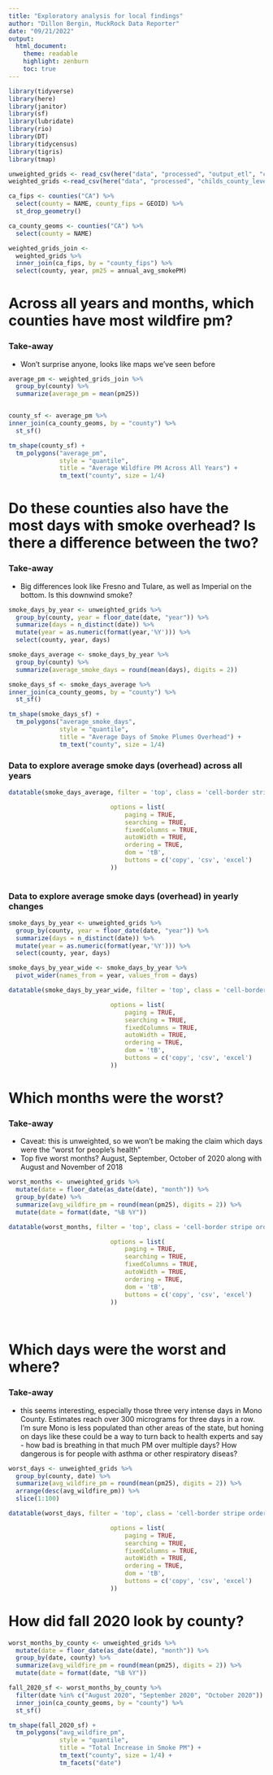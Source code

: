 ```yaml
---
title: "Exploratory analysis for local findings"
author: "Dillon Bergin, MuckRock Data Reporter"
date: "09/21/2022"
output: 
  html_document:
    theme: readable
    highlight: zenburn
    toc: true
---
```


```r
library(tidyverse)
library(here)
library(janitor)
library(sf)
library(lubridate)
library(rio)
library(DT)
library(tidycensus)
library(tigris)
library(tmap)
```

```r
unweighted_grids <- read_csv(here("data", "processed", "output_etl", "ca_county_grid.csv"))
weighted_grids <-read_csv(here("data", "processed", "childs_county_level_results", "annual_county_smokePM.csv"))
```

```r
ca_fips <- counties("CA") %>% 
  select(county = NAME, county_fips = GEOID) %>% 
  st_drop_geometry()

ca_county_geoms <- counties("CA") %>% 
  select(county = NAME) 
```

```r
weighted_grids_join <- 
  weighted_grids %>% 
  inner_join(ca_fips, by = "county_fips") %>% 
  select(county, year, pm25 = annual_avg_smokePM)

```
# Across all years and months, which counties have most wildfire pm? 
### Take-away
- Won't surprise anyone, looks like maps we've seen before

```r

average_pm <- weighted_grids_join %>% 
  group_by(county) %>% 
  summarize(average_pm = mean(pm25))


county_sf <- average_pm %>% 
inner_join(ca_county_geoms, by = "county") %>% 
  st_sf()

tm_shape(county_sf) +
  tm_polygons("average_pm",
              style = "quantile",
              title = "Average Wildfire PM Across All Years") + 
              tm_text("county", size = 1/4)
```

# Do these counties also have the most days with smoke overhead? Is there a difference between the two? 
### Take-away
- Big differences look like Fresno and Tulare, as well as Imperial on the bottom. Is this downwind smoke? 

```r
smoke_days_by_year <- unweighted_grids %>% 
  group_by(county, year = floor_date(date, "year")) %>% 
  summarize(days = n_distinct(date)) %>% 
  mutate(year = as.numeric(format(year,'%Y'))) %>% 
  select(county, year, days) 

smoke_days_average <- smoke_days_by_year %>% 
  group_by(county) %>% 
  summarize(average_smoke_days = round(mean(days), digits = 2))

smoke_days_sf <- smoke_days_average %>% 
inner_join(ca_county_geoms, by = "county") %>% 
  st_sf()

tm_shape(smoke_days_sf) +
  tm_polygons("average_smoke_days",
              style = "quantile",
              title = "Average Days of Smoke Plumes Overhead") + 
              tm_text("county", size = 1/4)


```



### Data to explore average smoke days (overhead) across all years 
```r

datatable(smoke_days_average, filter = 'top', class = 'cell-border stripe order-column', extensions = 'Buttons',

                            options = list(
                                paging = TRUE,
                                searching = TRUE,
                                fixedColumns = TRUE,
                                autoWidth = TRUE,
                                ordering = TRUE,
                                dom = 'tB',
                                buttons = c('copy', 'csv', 'excel')
                            ))
  

```

### Data to explore average smoke days (overhead) in yearly changes 
```r
smoke_days_by_year <- unweighted_grids %>% 
  group_by(county, year = floor_date(date, "year")) %>% 
  summarize(days = n_distinct(date)) %>% 
  mutate(year = as.numeric(format(year,'%Y'))) %>% 
  select(county, year, days) 

smoke_days_by_year_wide <- smoke_days_by_year %>% 
  pivot_wider(names_from = year, values_from = days)

datatable(smoke_days_by_year_wide, filter = 'top', class = 'cell-border stripe order-column', extensions = 'Buttons',

                            options = list(
                                paging = TRUE,
                                searching = TRUE,
                                fixedColumns = TRUE,
                                autoWidth = TRUE,
                                ordering = TRUE,
                                dom = 'tB',
                                buttons = c('copy', 'csv', 'excel')
                            ))
```


# Which months were the worst? 
### Take-away
- Caveat: this is unweighted, so we won't be making the claim which days were the "worst for people's health"
- Top five worst months? August, September, October of 2020 along with August and November of 2018

```r
worst_months <- unweighted_grids %>% 
  mutate(date = floor_date(as_date(date), "month")) %>% 
  group_by(date) %>% 
  summarize(avg_wildfire_pm = round(mean(pm25), digits = 2)) %>% 
  mutate(date = format(date, "%B %Y"))

datatable(worst_months, filter = 'top', class = 'cell-border stripe order-column', extensions = 'Buttons',

                            options = list(
                                paging = TRUE,
                                searching = TRUE,
                                fixedColumns = TRUE,
                                autoWidth = TRUE,
                                ordering = TRUE,
                                dom = 'tB',
                                buttons = c('copy', 'csv', 'excel')
                            ))
  
  
```

# Which days were the worst and where? 
### Take-away
- this seems interesting, especially those three very intense days in Mono County. Estimates reach over 300 micrograms for three days in a row. I'm sure Mono is less populated than other areas of the state, but honing on days like these could be a way to turn back to health experts and say - how bad is breathing in that much PM over multiple days? How dangerous is for people with asthma or other respiratory diseas? 


```r
worst_days <- unweighted_grids %>% 
  group_by(county, date) %>% 
  summarize(avg_wildfire_pm = round(mean(pm25), digits = 2)) %>% 
  arrange(desc(avg_wildfire_pm)) %>%
  slice(1:100) 

datatable(worst_days, filter = 'top', class = 'cell-border stripe order-column', extensions = 'Buttons',

                            options = list(
                                paging = TRUE,
                                searching = TRUE,
                                fixedColumns = TRUE,
                                autoWidth = TRUE,
                                ordering = TRUE,
                                dom = 'tB',
                                buttons = c('copy', 'csv', 'excel')
                            ))

```

# How did fall 2020 look by county? 

```r

worst_months_by_county <- unweighted_grids %>% 
  mutate(date = floor_date(as_date(date), "month")) %>% 
  group_by(date, county) %>% 
  summarize(avg_wildfire_pm = round(mean(pm25), digits = 2)) %>% 
  mutate(date = format(date, "%B %Y")) 

fall_2020_sf <- worst_months_by_county %>% 
  filter(date %in% c("August 2020", "September 2020", "October 2020")) %>% 
  inner_join(ca_county_geoms, by = "county") %>% 
  st_sf()

tm_shape(fall_2020_sf) +
  tm_polygons("avg_wildfire_pm",
              style = "quantile",
              title = "Total Increase in Smoke PM") + 
              tm_text("county", size = 1/4) +
              tm_facets("date")


```



